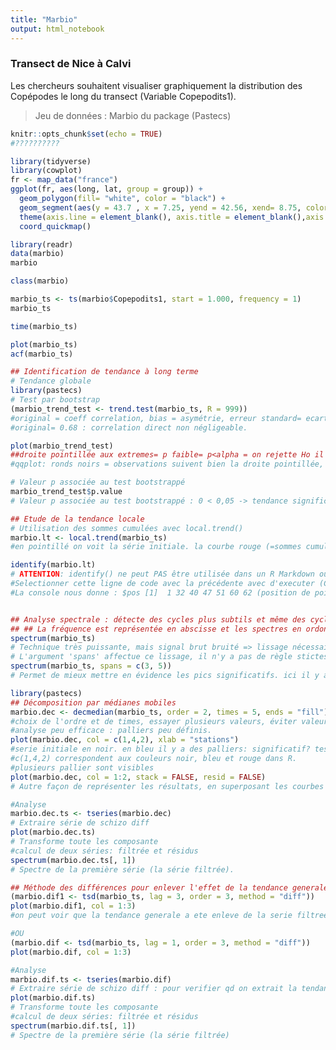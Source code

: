 ```yaml
---
title: "Marbio"
output: html_notebook
---
```

### Transect de Nice à Calvi

Les chercheurs souhaitent visualiser graphiquement la distribution des Copépodes le long du transect (Variable Copepodits1).

> Jeu de données : Marbio du package (Pastecs)

```r
knitr::opts_chunk$set(echo = TRUE)
#??????????
```

```r
library(tidyverse)
library(cowplot)
fr <- map_data("france")
ggplot(fr, aes(long, lat, group = group)) +
  geom_polygon(fill= "white", color = "black") +
  geom_segment(aes(y = 43.7 , x = 7.25, yend = 42.56, xend= 8.75, color = "red"), size = 1, show.legend = FALSE) +
  theme(axis.line = element_blank(), axis.title = element_blank(),axis.text = element_blank(), axis.ticks = element_blank()) +
  coord_quickmap()
```

```r
library(readr)
data(marbio)
marbio

class(marbio) 

marbio_ts <- ts(marbio$Copepodits1, start = 1.000, frequency = 1) 
marbio_ts

time(marbio_ts) 

plot(marbio_ts) 
acf(marbio_ts)
```


```r
## Identification de tendance à long terme
# Tendance globale
library(pastecs)
# Test par bootstrap
(marbio_trend_test <- trend.test(marbio_ts, R = 999))
#original = coeff correlation, bias = asymétrie, erreur standard= ecart-type par rapport à la distribution normale => le plus important c'est le graphique.
#original= 0.68 : correlation direct non négligeable.

plot(marbio_trend_test)
##droite pointillée aux extremes= p faible= p<alpha = on rejette Ho il y a donc une tendance générale.
#qqplot: ronds noirs = observations suivent bien la droite pointillée, donc la distribution est normale.

# Valeur p associée au test bootstrappé
marbio_trend_test$p.value
# Valeur p associée au test bootstrappé : 0 < 0,05 -> tendance significative au seuil alpha de 5%
```

```r
## Etude de la tendance locale
# Utilisation des sommes cumulées avec local.trend()
marbio.lt <- local.trend(marbio_ts)
#en pointillé on voit la série initiale. la courbe rouge (=sommes cumulées) chaque segment de la ligne brisée représente une tendance locale : une période où la moyenne ne varie pas: la valeur de cette moyenne est donnée par la pente du segment additionnée de r (=moyenne de toute la série).Par rapport à la moyenne globale des observations, soit on est au-dessus ou en-dessous.

identify(marbio.lt)
# ATTENTION: identify() ne peut PAS être utilisée dans un R Markdown ou Notebook. Cette fonction doit être utilisée seulement dans le fenêtre CONSOLE de R!!!
#Selectionner cette ligne de code avec la précédente avec d'executer (Ctrl+Enter). Cliquer les points voulus (dans ce graphe-ci un point au début, un au milieu qd est T° très basses et un point à la fin), puis indiquer "finish"...
#La console nous donne : $pos [1]  1 32 40 47 51 60 62 (position de points selectionnés). $trends [1] 35.03226 263.50000 119.71429 294.00000 106.77778 352.00000 (pente des segments). $k [1] 112.8676 (moyenne générale).


## Analyse spectrale : détecte des cycles plus subtils et même des cycles qui se surperposent. qlq soit le signal on peut le représenter par un ensemble de sinus et de cos de periode croissante avec une valeur d'amplitude adéquate à chaque signal. si amplitude des différentes composantes est faible alors signal faible et inversément.
## ## La fréquence est représentée en abscisse et les spectres en ordonnée. Il y a un cycle si un des spectres d’une fréquence différente de zéro se trouve dans la l’intervalle de confiance représenté en haut à droite en bleu.
spectrum(marbio_ts) 
# Technique très puissante, mais signal brut bruité => lissage nécessaire!
# L'argument 'spans' affectue ce lissage, il n'y a pas de règle stictes, il faut juste deux nombres impairs.
spectrum(marbio_ts, spans = c(3, 5))
# Permet de mieux mettre en évidence les pics significatifs. ici il y a un pic significatif : a la frequence 0.2.
```

```r
library(pastecs)
## Décomposition par médianes mobiles
marbio.dec <- decmedian(marbio_ts, order = 2, times = 5, ends = "fill")
#choix de l'ordre et de times, essayer plusieurs valeurs, éviter valeur trop importantes pour pas trop lisser la serie mais suffisant pour avoir une difference par rapport a la série initiale. end=par defaut.
#analyse peu efficace : palliers peu définis.
plot(marbio.dec, col = c(1,4,2), xlab = "stations")
#serie initiale en noir. en bleu il y a des palliers: significatif? tester ici bas
#c(1,4,2) correspondent aux couleurs noir, bleu et rouge dans R. 
#plusieurs pallier sont visibles
plot(marbio.dec, col = 1:2, stack = FALSE, resid = FALSE)
# Autre façon de représenter les résultats, en superposant les courbes pour eviter erreurs d'echelles entres les trois graphiques. stack=superposer.

#Analyse
marbio.dec.ts <- tseries(marbio.dec)
# Extraire série de schizo diff
plot(marbio.dec.ts)
# Transforme toute les composante
#calcul de deux séries: filtrée et résidus
spectrum(marbio.dec.ts[, 1])
# Spectre de la première série (la série filtrée). 
```

```r
## Méthode des différences pour enlever l'effet de la tendance generale: TESTER PLUSIEURS DECALAGES.
(marbio.dif1 <- tsd(marbio_ts, lag = 3, order = 3, method = "diff"))
plot(marbio.dif1, col = 1:3)
#on peut voir que la tendance generale a ete enleve de la serie filtree, en effet, la signal ne tend pas a diminuer, il suit une droite horizontale. Par contre dans les residus ont peut voir que le signal est moins intense quand le temps augmente.

#OU
(marbio.dif <- tsd(marbio_ts, lag = 1, order = 3, method = "diff"))
plot(marbio.dif, col = 1:3)

#Analyse
marbio.dif.ts <- tseries(marbio.dif)
# Extraire série de schizo diff : pour verifier qd on extrait la tendance qu'on la bien extraite. si on extrait les residus c'est pour voir s'il ne reste plus de tendance.
plot(marbio.dif.ts)
# Transforme toute les composante
#calcul de deux séries: filtrée et résidus
spectrum(marbio.dif.ts[, 1])
# Spectre de la première série (la série filtrée)
```


